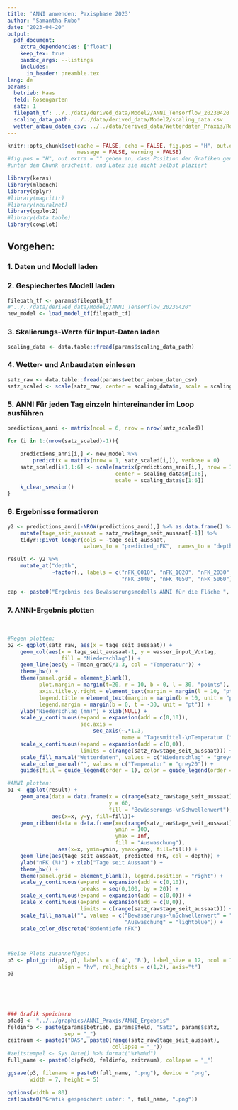 ```yaml
---
title: 'ANNI anwenden: Paxisphase 2023'
author: "Samantha Rubo"
date: "2023-04-20"
output:
  pdf_document: 
    extra_dependencies: ["float"]
    keep_tex: true
    pandoc_args: --listings
    includes:
      in_header: preamble.tex
lang: de
params:
  betrieb: Haas
  feld: Rosengarten
  satz: 1
  filepath_tf: ../../data/derived_data/Model2/ANNI_Tensorflow_20230420
  scaling_data_path: ../../data/derived_data/Model2/scaling_data.csv
  wetter_anbau_daten_csv: ../../data/derived_data/Wetterdaten_Praxis/Rosengarten_id_Worms/daten_komplett.csv
---
```


```r
knitr::opts_chunk$set(cache = FALSE, echo = FALSE, fig.pos = "H", out.extra = "", 
                      message = FALSE, warning = FALSE)
#fig.pos = "H", out.extra = "" geben an, dass Position der Grafiken genau an der Stelle
#unter dem Chunk erscheint, und Latex sie nicht selbst plaziert
```

```r
library(keras)
library(mlbench)
library(dplyr)
#library(magrittr)
#library(neuralnet)
library(ggplot2)
#library(data.table)
library(cowplot)
```


## Vorgehen: 

### 1. Daten und Modell laden

### 2. Gespiechertes Modell laden
```r
filepath_tf <- params$filepath_tf 
#"../../data/derived_data/Model2/ANNI_Tensorflow_20230420"
new_model <- load_model_tf(filepath_tf)
```

### 3. Skalierungs-Werte für Input-Daten laden
```r
scaling_data <- data.table::fread(params$scaling_data_path) 
```

### 4. Wetter- und Anbaudaten einlesen
```r
satz_raw <- data.table::fread(params$wetter_anbau_daten_csv)
satz_scaled <- scale(satz_raw, center = scaling_data$m, scale = scaling_data$s) 
```

### 5. ANNI Für jeden Tag einzeln hintereinander im Loop ausführen
```r
predictions_anni <- matrix(ncol = 6, nrow = nrow(satz_scaled))

for (i in 1:(nrow(satz_scaled)-1)){
    
    predictions_anni[i,] <- new_model %>% 
        predict(x = matrix(nrow = 1, satz_scaled[i,]), verbose = 0)
    satz_scaled[i+1,1:6] <- scale(matrix(predictions_anni[i,], nrow = 1), 
                                  center = scaling_data$m[1:6], 
                                  scale = scaling_data$s[1:6])
    k_clear_session()
}

```

### 6. Ergebnisse formatieren
```r
y2 <- predictions_anni[-NROW(predictions_anni),] %>% as.data.frame() %>% 
    mutate(tage_seit_aussaat = satz_raw$tage_seit_aussaat[-1]) %>% 
    tidyr::pivot_longer(cols = -tage_seit_aussaat, 
                        values_to = "predicted_nFK",  names_to = "depth") 

result <- y2 %>%
    mutate_at("depth", 
              ~factor(., labels = c("nFK_0010", "nFK_1020", "nFK_2030", 
                                    "nFK_3040", "nFK_4050", "nFK_5060") ))
```


```r
cap <- paste0("Ergebnis des Bewässerungsmodells ANNI für die Fläche ", params$feld,  " der Fa. ",  params$betrieb, " für die Tage ", paste0(range(satz_raw$tage_seit_aussaat), collapse = "-"), " seit Aussaat. Dargestellt sind A) Wetterdaten für Niederschlag (mm) und mittlerer Tagestemperatur (°C) und B) die modellierte nutzbare Feldkapazität (nFK \\%) für 6 Bodentiefen von 0-60 cm Tiefe.")
```

### 7. ANNI-Ergebnis plotten
\

```r
#Regen plotten:
p2 <- ggplot(satz_raw, aes(x = tage_seit_aussaat)) + 
    geom_col(aes(x = tage_seit_aussaat-1, y = wasser_input_Vortag, 
                 fill = "Niederschlag")) + 
    geom_line(aes(y = Tmean_gradC/1.3, col = "Temperatur")) +
    theme_bw() + 
    theme(panel.grid = element_blank(),
          plot.margin = margin(t=20, r = 10, b = 0, l = 30, "points"), 
          axis.title.y.right = element_text(margin = margin(l = 10, "pt")),
          legend.title = element_text(margin = margin(b = 10, unit = "pt")),
          legend.margin = margin(b = 0, t = -30, unit = "pt")) + 
    ylab("Niederschlag (mm)") + xlab(NULL) +
    scale_y_continuous(expand = expansion(add = c(0,10)), 
                       sec.axis = 
                           sec_axis(~.*1.3, 
                                    name = "Tagesmittel-\nTemperatur (°C)")) + 
    scale_x_continuous(expand = expansion(add = c(0,0)), 
                       limits = c(range(satz_raw$tage_seit_aussaat))) + 
    scale_fill_manual("Wetterdaten", values = c("Niederschlag" = "grey40")) + 
    scale_color_manual("", values = c("Temperatur" = "grey20")) + 
    guides(fill = guide_legend(order = 1), color = guide_legend(order = 2))

#ANNI plotten:
p1 <- ggplot(result) +
    geom_area(data = data.frame(x = c(range(satz_raw$tage_seit_aussaat)),
                                y = 60,                   
                                fill = "Bewässerungs-\nSchwellenwert"),
              aes(x=x, y=y, fill=fill))+ 
    geom_ribbon(data = data.frame(x=c(range(satz_raw$tage_seit_aussaat)), 
                                  ymin = 100, 
                                  ymax = Inf,
                                  fill = "Auswaschung"),
                aes(x=x, ymin=ymin, ymax=ymax, fill=fill)) +
    geom_line(aes(tage_seit_aussaat, predicted_nFK, col = depth)) + 
    ylab("nFK (%)") + xlab("Tage seit Aussaat") + 
    theme_bw() + 
    theme(panel.grid = element_blank(), legend.position = "right") +
    scale_y_continuous(expand = expansion(add = c(0,10)), 
                       breaks = seq(0,100, by = 20)) + 
    scale_x_continuous(expand = expansion(add = c(0,0))) + 
    scale_x_continuous(expand = expansion(add = c(0,0)), 
                       limits = c(range(satz_raw$tage_seit_aussaat))) + 
    scale_fill_manual("", values = c("Bewässerungs-\nSchwellenwert" = "grey90", 
                                     "Auswaschung" = "lightblue")) +
    scale_color_discrete("Bodentiefe nFK")



#Beide Plots zusannefügen:
p3 <- plot_grid(p2, p1, labels = c('A', 'B'), label_size = 12, ncol = 1, 
                align = "hv", rel_heights = c(1,2), axis="t")
p3
```
\

\
```r
### Grafik speichern
pfad0 <- "../../graphics/ANNI_Praxis/ANNI_Ergebnis"
feldinfo <- paste(params$betrieb, params$feld, "Satz", params$satz, 
                  sep = "_")
zeitraum <- paste0("DAS", paste0(range(satz_raw$tage_seit_aussaat), 
                                 collapse = "_"))
#zeitstempel <- Sys.Date() %>% format("%Y%m%d")  
full_name <- paste0(c(pfad0, feldinfo, zeitraum), collapse = "_")

ggsave(p3, filename = paste0(full_name, ".png"), device = "png", 
       width = 7, height = 5)

options(width = 80)
cat(paste0("Grafik gespeichert unter: ", full_name, ".png"))
```



